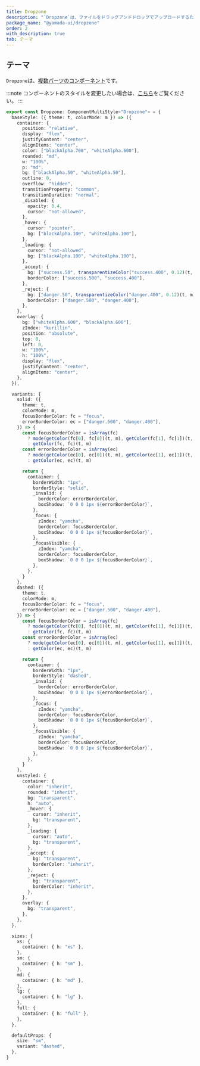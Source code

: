 ```yaml
---
title: Dropzone
description: "`Dropzone`は、ファイルをドラッグアンドドロップでアップロードするために使用されるコンポーネントです。"
package_name: "@yamada-ui/dropzone"
order: 2
with_description: true
tab: テーマ
---
```


## テーマ

`Dropzone`は、[複数パーツのコンポーネント](/styled-system/theming/component-styles#複数パーツのコンポーネント)です。

:::note
コンポーネントのスタイルを変更したい場合は、[こちら](/styled-system/theming/customize-theme#コンポーネントのスタイルを変更する)をご覧ください。
:::

```ts
export const Dropzone: ComponentMultiStyle<"Dropzone"> = {
  baseStyle: ({ theme: t, colorMode: m }) => ({
    container: {
      position: "relative",
      display: "flex",
      justifyContent: "center",
      alignItems: "center",
      color: ["blackAlpha.700", "whiteAlpha.600"],
      rounded: "md",
      w: "100%",
      p: "md",
      bg: ["blackAlpha.50", "whiteAlpha.50"],
      outline: 0,
      overflow: "hidden",
      transitionProperty: "common",
      transitionDuration: "normal",
      _disabled: {
        opacity: 0.4,
        cursor: "not-allowed",
      },
      _hover: {
        cursor: "pointer",
        bg: ["blackAlpha.100", "whiteAlpha.100"],
      },
      _loading: {
        cursor: "not-allowed",
        bg: ["blackAlpha.100", "whiteAlpha.100"],
      },
      _accept: {
        bg: ["success.50", transparentizeColor("success.400", 0.12)(t, m)],
        borderColor: ["success.500", "success.400"],
      },
      _reject: {
        bg: ["danger.50", transparentizeColor("danger.400", 0.12)(t, m)],
        borderColor: ["danger.500", "danger.400"],
      },
    },
    overlay: {
      bg: ["whiteAlpha.600", "blackAlpha.600"],
      zIndex: "kurillin",
      position: "absolute",
      top: 0,
      left: 0,
      w: "100%",
      h: "100%",
      display: "flex",
      justifyContent: "center",
      alignItems: "center",
    },
  }),

  variants: {
    solid: ({
      theme: t,
      colorMode: m,
      focusBorderColor: fc = "focus",
      errorBorderColor: ec = ["danger.500", "danger.400"],
    }) => {
      const focusBorderColor = isArray(fc)
        ? mode(getColor(fc[0], fc[0])(t, m), getColor(fc[1], fc[1])(t, m))(m)
        : getColor(fc, fc)(t, m)
      const errorBorderColor = isArray(ec)
        ? mode(getColor(ec[0], ec[0])(t, m), getColor(ec[1], ec[1])(t, m))(m)
        : getColor(ec, ec)(t, m)

      return {
        container: {
          borderWidth: "1px",
          borderStyle: "solid",
          _invalid: {
            borderColor: errorBorderColor,
            boxShadow: `0 0 0 1px ${errorBorderColor}`,
          },
          _focus: {
            zIndex: "yamcha",
            borderColor: focusBorderColor,
            boxShadow: `0 0 0 1px ${focusBorderColor}`,
          },
          _focusVisible: {
            zIndex: "yamcha",
            borderColor: focusBorderColor,
            boxShadow: `0 0 0 1px ${focusBorderColor}`,
          },
        },
      }
    },
    dashed: ({
      theme: t,
      colorMode: m,
      focusBorderColor: fc = "focus",
      errorBorderColor: ec = ["danger.500", "danger.400"],
    }) => {
      const focusBorderColor = isArray(fc)
        ? mode(getColor(fc[0], fc[0])(t, m), getColor(fc[1], fc[1])(t, m))(m)
        : getColor(fc, fc)(t, m)
      const errorBorderColor = isArray(ec)
        ? mode(getColor(ec[0], ec[0])(t, m), getColor(ec[1], ec[1])(t, m))(m)
        : getColor(ec, ec)(t, m)

      return {
        container: {
          borderWidth: "1px",
          borderStyle: "dashed",
          _invalid: {
            borderColor: errorBorderColor,
            boxShadow: `0 0 0 1px ${errorBorderColor}`,
          },
          _focus: {
            zIndex: "yamcha",
            borderColor: focusBorderColor,
            boxShadow: `0 0 0 1px ${focusBorderColor}`,
          },
          _focusVisible: {
            zIndex: "yamcha",
            borderColor: focusBorderColor,
            boxShadow: `0 0 0 1px ${focusBorderColor}`,
          },
        },
      }
    },
    unstyled: {
      container: {
        color: "inherit",
        rounded: "inherit",
        bg: "transparent",
        h: "auto",
        _hover: {
          cursor: "inherit",
          bg: "transparent",
        },
        _loading: {
          cursor: "auto",
          bg: "transparent",
        },
        _accept: {
          bg: "transparent",
          borderColor: "inherit",
        },
        _reject: {
          bg: "transparent",
          borderColor: "inherit",
        },
      },
      overlay: {
        bg: "transparent",
      },
    },
  },

  sizes: {
    xs: {
      container: { h: "xs" },
    },
    sm: {
      container: { h: "sm" },
    },
    md: {
      container: { h: "md" },
    },
    lg: {
      container: { h: "lg" },
    },
    full: {
      container: { h: "full" },
    },
  },

  defaultProps: {
    size: "sm",
    variant: "dashed",
  },
}
```
